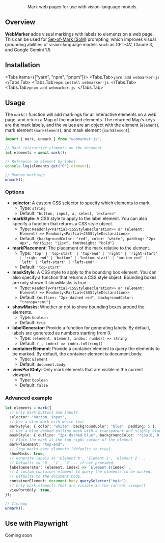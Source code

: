
<p align="center">
  <Logo />
</p>

<br />

<p align="center">Mark web pages for use with vision-language models.</p>

<Demo />

## Overview

**WebMarker** adds visual markings with labels to elements on a web page. This can be used for [Set-of-Mark (SoM)](https://github.com/microsoft/SoM) prompting, which improves visual grounding abilities of vision-language models such as GPT-4V, Claude 3, and Google Gemini 1.5.

## Installation

<Tabs items={["yarn", "npm", "pnpm"]}>
  <Tabs.Tab>```yarn add webmarker-js ```</Tabs.Tab>
  <Tabs.Tab>```npm install webmarker-js ```</Tabs.Tab>
  <Tabs.Tab>```pnpm add webmarker-js ```</Tabs.Tab>
</Tabs>

## Usage

The `mark()` function will add markings for all interactive elements on a web page, and return a Map of the marked elements. The returned Map's keys are the mark labels, and the values are an object with the element (`element`), mark element (`markElement`), and mask element (`markElement`).

```javascript
import { mark, unmark } from "webmarker-js";

// Mark interactive elements on the document
let elements = await mark();

// Reference an element by label
console.log(elements.get("0").element);

// Remove markings
unmark();
```

### Options

- **selector**: A custom CSS selector to specify which elements to mark.
  - Type: `string`
  - Default: `"button, input, a, select, textarea"`
- **markStyle**: A CSS style to apply to the label element. You can also specify a function that returns a CSS style object.
  - Type: `Readonly<Partial<CSSStyleDeclaration>> or (element: Element) => Readonly<Partial<CSSStyleDeclaration>>`
  - Default: `{backgroundColor: "red", color: "white", padding: "2px 4px", fontSize: "12px", fontWeight: "bold"}`
- **markPlacement**: The placement of the mark relative to the element.
  - Type: `'top' | 'top-start' | 'top-end' | 'right' | 'right-start' | 'right-end' | 'bottom' | 'bottom-start' | 'bottom-end' | 'left' | 'left-start' | 'left-end'`
  - Default: `'top-start'`
- **maskStyle**: A CSS style to apply to the bounding box element. You can also specify a function that returns a CSS style object. Bounding boxes are only shown if showMasks is true.
  - Type: `Readonly<Partial<CSSStyleDeclaration>> or (element: Element) => Readonly<Partial<CSSStyleDeclaration>>`
  - Default: `{outline: "2px dashed red", backgroundColor: "transparent"}`
- **showMasks**: Whether or not to show bounding boxes around the elements.
  - Type: `boolean`
  - Default: `true`
- **labelGenerator**: Provide a function for generating labels. By default, labels are generated as numbers starting from 0.
  - Type: `(element: Element, index: number) => string`
  - Default: `(_, index) => index.toString()`
- **containerElement**: Provide a container element to query the elements to be marked. By default, the container element is document.body.
  - Type: `Element`
  - Default: `document.body`
- **viewPortOnly**: Only mark elements that are visible in the current viewport.
  - Type: `boolean`
  - Default: `false`

### Advanced example

```typescript
let elements = mark({
  // Only mark buttons and inputs
  selector: "button, input",
  // Use a blue mark with white text
  markStyle: { color: "white", backgroundColor: "blue", padding: 5 },
  // Use a blue dashed outline mask with a transparent and slighly blue background
  maskStyle: { outline: "2px dashed blue", backgroundColor: "rgba(0, 0, 255, 0.1)"},
  // Place the mark at the top right corner of the element
  markPlacement: "top-end";
  // Show masks over elements (defaults to true)
  showMasks: true,
  // Generate labels as 'Element 0', 'Element 1', 'Element 2'...
  // Defaults to '0', '1', '2'... if not provided.
  labelGenerator: (element, index) => `Element ${index}`,
  // A custom container element to query the elements to be marked.
  // Defaults to the document.body.
  containerElement: document.body.querySelector("main"),
  // Only mark elements that are visible in the current viewport
  viewPortOnly: true,
});

// Cleanup
unmark();
```

## Use with Playwright

<Callout emoji="🚧" type="info">
  Coming soon
</Callout>
